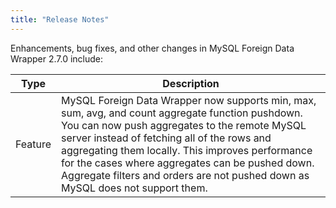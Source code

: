 ```yaml
---
title: "Release Notes"
---
```



Enhancements, bug fixes, and other changes in MySQL Foreign Data Wrapper 2.7.0 include:

| Type | Description |
| ---- |------------ |
| Feature | MySQL Foreign Data Wrapper now supports min, max, sum, avg, and count aggregate function pushdown. You can now push aggregates to the remote MySQL server instead of fetching all of the rows and aggregating them locally. This improves performance for the cases where aggregates can be pushed down. Aggregate filters and orders are not pushed down as MySQL does not support them. |